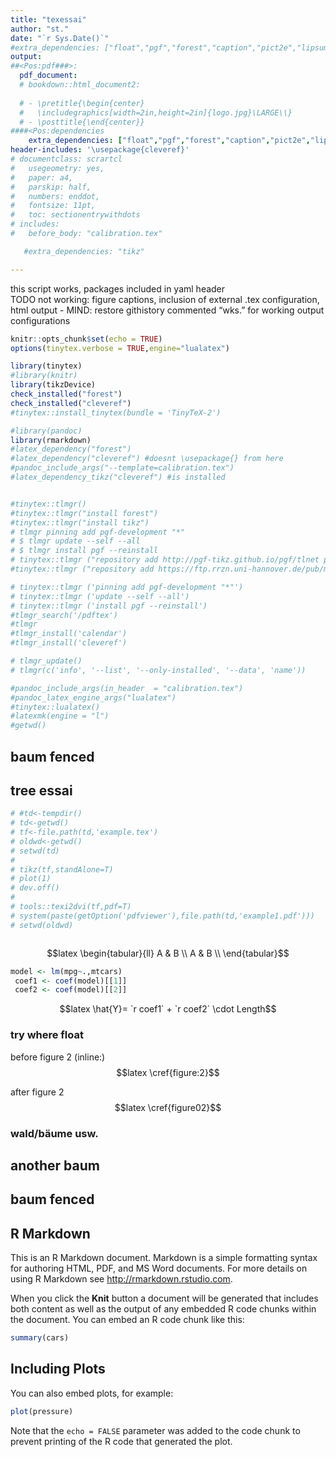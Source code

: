 ```yaml
---
title: "texessai"
author: "st."
date: "`r Sys.Date()`"
#extra_dependencies: ["float","pgf","forest","caption","pict2e","lipsum","amsthm","tikz"]
output: 
##<Pos:pdf###>:
  pdf_document:
  # bookdown::html_document2:
    
  # - \pretitle{\begin{center}
  #   \includegraphics[width=2in,height=2in]{logo.jpg}\LARGE\\}
  # - \posttitle{\end{center}}
####<Pos:dependencies    
    extra_dependencies: ["float","pgf","forest","caption","pict2e","lipsum","amsthm","tikz"]
header-includes: '\usepackage{cleveref}'
# documentclass: scrartcl
#   usegeometry: yes,
#   paper: a4,
#   parskip: half,
#   numbers: enddot,
#   fontsize: 11pt,
#   toc: sectionentrywithdots
# includes: 
#   before_body: "calibration.tex"

   #extra_dependencies: "tikz"

---
```

this script works, packages included in yaml header  
TODO not working: figure captions, inclusion of external .tex configuration, html output
- MIND: restore githistory commented "wks." for working output configurations

```r
knitr::opts_chunk$set(echo = TRUE)
options(tinytex.verbose = TRUE,engine="lualatex")

library(tinytex)
#library(knitr)
library(tikzDevice)
check_installed("forest")
check_installed("cleveref")
#tinytex::install_tinytex(bundle = 'TinyTeX-2')

#library(pandoc)
library(rmarkdown)
#latex_dependency("forest")
#latex_dependency("cleveref") #doesnt \usepackage{} from here
#pandoc_include_args("--template=calibration.tex")
#latex_dependency_tikz("cleveref") #is installed


#tinytex::tlmgr()
#tinytex::tlmgr("install forest")
#tinytex::tlmgr("install tikz")
# tlmgr pinning add pgf-development "*"
# $ tlmgr update --self --all
# $ tlmgr install pgf --reinstall
# tinytex::tlmgr ("repository add http://pgf-tikz.github.io/pgf/tlnet pgf-development") #>>>> NOT WORKING THEN, choose below!!!<<
#tinytex::tlmgr ("repository add https://ftp.rrzn.uni-hannover.de/pub/mirror/tex-archive/systems/texlive/tlnet")

# tinytex::tlmgr ('pinning add pgf-development "*"')
# tinytex::tlmgr ('update --self --all')
# tinytex::tlmgr ('install pgf --reinstall')
#tlmgr_search('/pdftex')
#tlmgr
#tlmgr_install('calendar')
#tlmgr_install('cleveref')

# tlmgr_update()
# tlmgr(c('info', '--list', '--only-installed', '--data', 'name'))

#pandoc_include_args(in_header  = "calibration.tex")
#pandoc_latex_engine_args("lualatex")
#tinytex::lualatex()
#latexmk(engine = "l")
#getwd()

```

## baum fenced
```{=latex}
%[h]\label{figure1}
%\begin{document}
\begin{figure}
%\centering

\begin{tikzpicture}
\node {root} 
child {node {left}} 
child {node {right} 
child {node {child}} 
child {node {child}}};
%!\caption{this is a figure}
%!\label{figure1}
\end{tikzpicture}
%  \caption{A picture}
\end{figure}
%\end{document}
```

<!-- $$latex -->
<!-- \documentclass[paper=a4]{scrartcl} -->
<!-- \begin{document}$$ -->




<!-- \begin {document}[Unvollständiges Schema der Nominalphrase (NP)]\label{bsp:np} -->

<!-- <!-- %!forest-Baumdiagramm: Standard --> 
<!-- \newcommand{\lingforest}[2]{% -->
<!-- 	\noindent\makebox[\textwidth]{ -->
<!-- 		\begin{forest} -->
<!-- 			where n children=0{tier=word}{}, -->
<!-- 			for tree={l=#1pt} -->
<!-- 			#2 -->
<!-- 	\end{forest}} -->
<!-- } -->
<!-- \end{document} -->


## tree essai

```{=latex}
\begin{figure}[h]\label{fail prevdepth}
\begin{tikzpicture}
\node {root}
child {node {left}}
child {node {right}
child {node {child}}
child {node {child}}};
%if last entry with ";" > fail previous depth, if w/o, starts searching for packages...
%in inline coded $$ wrapped.
%with fenced block works!!
%!\caption{this is a figure}
%!\label{figure1}
\end{tikzpicture}
 % \caption{A picture}
  \end{figure}
```
  
<!-- \lingforest{30}{% -->
<!-- [NP, for tree={circle, draw} -->
<!-- 	[Art|Pro, dashed] -->
<!-- 	[AP, dashed, double] -->
<!-- 	[N] -->
<!-- ] -->
<!-- } -->

```r
# #td<-tempdir()
# td<-getwd()
# tf<-file.path(td,'example.tex')
# oldwd<-getwd()
# setwd(td)
# 
# tikz(tf,standAlone=T)
# plot(1)
# dev.off()
# 
# tools::texi2dvi(tf,pdf=T)
# system(paste(getOption('pdfviewer'),file.path(td,'example1.pdf')))
# setwd(oldwd)



```


$$latex
\begin{tabular}{ll}
A & B \\
A & B \\
\end{tabular}$$

```r


model <- lm(mpg~.,mtcars)
 coef1 <- coef(model)[[1]]
 coef2 <- coef(model)[[2]]
```

$$latex \hat{Y}= `r coef1` + `r coef2` \cdot Length$$
```{=latex}  
%\usepackage{cleveref} %cannot be loaded from here, only in preamble!
%-Theoreme-%

\theoremstyle{definition}
\newtheorem{D}{Definition}
\newtheorem{B}{Beispiel}
\newtheorem{Satz}{Satz}
\newtheorem{N}{Notation}

%!Theoremstil definition mit Zeilenumbruch
\newtheoremstyle{break}
{\topsep}%
{\topsep}%
{\normalfont}%
{}%
{\bfseries}%
{.}%
{\newline}
{}%

\theoremstyle{break}
\newtheorem{R}{Regularität}
\newtheorem{Bsp.}[B]{Beispiel}
\newtheorem{Sch}{Schema}

%!forest-Baumdiagramm: Pittner-Notation
\newcommand{\lingforestpittner}[3]{%
	\noindent\makebox[\textwidth]{
		\begin{forest}
			where n children=0{tier=word}{},
			for tree={l=#1pt}
			[]
	\end{forest}}
}

\crefname{nr}{figure}


%-Klammer-Notation (Pittner)-%

%!Klammern
\newcommand{\klammer}[2]{[#1]\textsubscript{\textbf{#2}}}
\newcommand{\Klammer}[2]{$\biggl[$#1$\biggr]$\textsubscript{\textbf{#2}}}
\newcommand{\KKlammer}[2]{$\Biggl[$#1$\biggr]$\textsubscript{\textbf{#2}}}
\newcommand{\pos}[1]{\textsubscript{\textbf{#1}}}

%!Grüne Klammern
\newcommand{\greenklammer}[2]{\textcolor{dartmouthgreen}{[}#1\textcolor{dartmouthgreen}{]}\textsubscript{\textbf{#2}}}
\newcommand{\greenKlammer}[2]{$\color{dartmouthgreen}\biggl[$#1$\color{dartmouthgreen}\biggr]$\textsubscript{\textbf{#2}}}
\newcommand{\greenKKlammer}[2]{$\color{dartmouthgreen}\Biggl[$#1$\color{dartmouthgreen}\Biggr]$\textsubscript{\textbf{#2}}}
%\newcommand{\greenpos}[1]{\textsubscript{\textbf{\textcolor{dartmouthgreen}{#1}}}}
\newcommand{\green}[1]{\textcolor{dartmouthgreen}{#1}}

%!Klammern: Übungen
\newcommand{\exklammer}[1]{[#1]\textsubscript{\subleer}}
\newcommand{\exKlammer}[1]{$\biggl[$#1$\biggr]$\textsubscript{\subleer}}
\newcommand{\exKKlammer}[1]{$\Biggl[$#1$\biggr]$\textsubscript{\subleer}}

%!Leerstelle im Subskript
\newcommand{\subleer}{\textsubscript{\textlarger[4]{\_}}}

%-Skripte-%

%!Oberskript
\newcommand{\oberskript}[2]{[$\overset{\textbf{#2}}{\text{#1}}$]}

%!Unterskript
\newcommand{\unterskript}[2]{$\underset{\textbf{#2}}{\text{\ul{#1}}}$}


%-Baumdiagramm-Notation-%

%!forest-Baumdiagramm: Standard
%!forest-Baumdiagramm: Standard
\newcommand{\lingforest}[2]{%
	\noindent\makebox[\textwidth]{
		\begin{forest}
			where n children=0{tier=word}{},
			for tree={l=#1pt}
			#2
	\end{forest}
	}
}

\begin{figure}[h]\label{figure01} 
\lingforest{30}{%
[PP, dashed
	[AdvP|NP|, dashed
		[links, no edge, tier=3]
	]
	[\textbf{P},dashed,tier=1
		[auf, no edge, tier=2
			[neben, no edge, tier=3,
				[ins, no edge, tier=4]
			]
		]
	]
	[NP, dashed,tier=1
		[der Einfahrt, no edge, tier=2
			[der Einfahrt, no edge, tier=3
				[Gebäude, no edge, tier=4]
			]
		]
	]
]
}
%\end{figure}
%\end{forest}
\caption{fenced lingforest}
\end{figure}



```

```{=latex}
%try if command declaration of above block can be used within this block


\vbox{%
\begin{Sch}[Präpositionalphrase (PP)]
\lingforest{30}{%
[PP, circle, draw
	[AdvP|NP|\\$\ldots$, circle, draw, dashed
		[links, no edge, tier=3]
	]
	[\textbf{P}, circle, draw, tier=1
		[auf, no edge, tier=2
			[neben, no edge, tier=3,
				[ins, no edge, tier=4]
			]
		]
	]
	[NP, circle, draw, tier=1
		[der Einfahrt, no edge, tier=2
			[der Einfahrt, no edge, tier=3
				[Gebäude, no edge, tier=4]
			]
		]
	]
]
}
%\caption{with declared captions}

\end{Sch}
}


```

### try where float
before figure 2 (inline:) $$latex \cref{figure:2}$$

```{=latex}

\begin{figure}[h]\label{figure02} 
\centering
\begin{forest}
[PP, dashed, tier=1
	[AdvP|NP, dashed,tier=2[
	links, dashed, tier=3]]
	[PP, dashed, tier=2
	[neben, dashed, tier=3]]
	[NP, dashed,tier=2
	[der Einfahrt, dashed, tier=3]]
]
%\end{figure}
\end{forest}
\caption{fenced forest}
\end{figure}


```

after figure 2 $$latex \cref{figure02}$$

<!-- oben funktioniert, unten findet nicht das environment "Bsp", ich nehme an, das liegt an deklarationsconventionen pdf-text vs. luatex-->
<!-- $$latex -->
<!-- \section{Notation der Phrasenschemata}\label{sec:notation} -->

<!-- Die folgenden Phrasenschemata werden mithilfe von Baumdiagrammen ausgedrückt, wobei diese aus a) Kreisen und b) Kürzeln bestehen: -->

<!-- \begin{Bsp}[Unvollständiges Schema der Nominalphrase (NP)]\label{bsp:np} -->
<!-- \lingforest{30}{% -->
<!-- [NP, for tree={circle, draw} -->
<!-- 	[Art|Pro, dashed] -->
<!-- 	[AP, dashed, double] -->
<!-- 	[N] -->
<!-- ] -->
<!-- }; -->
<!-- \end{Bsp}$$ -->

### wald/bäume usw.

<!-- $$latex -->
<!-- \begin{figure} -->
<!-- \centering -->
<!-- \begin{picture}(90,90) -->
<!-- \begin{forest} -->
<!-- [AdvP, circle, draw -->
<!-- 	[Ptkl|AdvP|\\$\ldots$, circle, draw, dashed, tier=1 -->
<!-- 		[auch, no edge, tier=3] -->
<!-- 	] -->
<!-- 	[\textbf{Adv}, circle, draw, tier=1 -->
<!-- 		[gestern, no edge, tier=2 -->
<!-- 			[gestern, no edge, tier=3] -->
<!-- 		] -->
<!-- 	] -->
<!-- ] -->
<!-- \end{forest} -->
<!-- \end{picture} -->
<!-- \caption{A picture} -->
<!-- \label{figure} -->
<!-- \end{figure}$$ -->

<!-- $$latex -->
<!-- \lipsum[1] -->
<!--   \begin{figure}[ht] -->
<!--   \centering -->
<!--   \begin{minipage}{1.3in} -->
<!--   \begin{picture}(185,90) -->
<!--   \put(0,0){\framebox(30,30)} -->
<!--   \put(30,0){\framebox(30,30)} -->
<!--   \put(60,0){\framebox(30,30)} -->
<!--   \put(0,30){\framebox(30,30)} -->
<!--   \put(30,30){\framebox(30,30)} -->
<!--   \put(60,30){\framebox(30,30){\Large{\#}}} -->
<!--     \put(0,60){\framebox(30,30){\Large{\#}}} -->
<!--       \put(30,60){\framebox(30,30){\Large{\#}}} -->
<!--         \put(60,60){\framebox(30,30){\Large{\#}}} -->
<!--           \put(15,45){\vector(1,0){30}} -->
<!--           \end{picture} -->
<!--           \end{minipage} -->
<!--           \caption{Here is my caption.} -->
<!--           \end{figure} -->
<!--           \lipsum[2]$$   -->

## another baum

<!-- $$latex   -->
<!-- \begin{figure} -->
<!-- \begin{tikzpicture} -->
<!-- \node {root}  -->
<!-- child {node {left}}  -->
<!-- child {node {right}  -->
<!-- child {node {child}}  -->
<!-- child {node {child}}}; -->
<!-- %!\caption{this is a figure} -->
<!-- %!\label{figure1} -->
<!-- \end {tikzpicture} -->
<!-- \end{figure}$$   -->

## baum fenced
```{=latex}
\begin{figure}[h]\label{figure1}
\centering

\begin{tikzpicture}
\node {root} 
child {node {left}} 
child {node {right} 
child {node {child}} 
child {node {child}}};
%!\caption{this is a figure}
%!\label{figure1}
  \end{tikzpicture}
  \caption{A picture}
  \end{figure}
```

<!-- NOPE-->
<!-- $$latex   -->
<!-- \tikz \calendar [dates =2000-01-01 to 2000-01-31 , week list , 2 month label above centered , 3 month text = \textcolor {red}{\%mt} \%y-];$$ -->

<!-- $$latex   -->
<!-- \section{Liste der im Seminar relevanten bzw. besprochenen Phrasenschemata}\label{sec:liste_phrasenschemata} -->

<!-- Im Folgenden werden die im Seminar genutzten Phrasenschemata aufgelistet. Sie sind absichtlich z.T. unvollständig, um ihre Einfachheit zu garantieren. So markieren im Folgenden die drei Punkte `$\ldots$', dass weitere Kürzel im Kreis stehen könnten. Dies betrifft Phrasen, die weniger häufig bzw. prominent an den entsprechenden Stellen auftreten. Die Köpfe von Phrasen sind fett hervorgehoben. -->

<!-- $$latex -->
<!-- \begin{figure} -->
<!-- \lingforest{30}{% -->
<!-- [NP, circle, draw -->
<!-- 	[D|Pro, circle, draw, dashed, tier=1 -->
<!-- 		[Die, no edge, tier=3 -->
<!-- 			[Mein, no edge, tier=4 -->
<!-- 				%[Meine, no edge, tier=5] -->
<!-- 			] -->
<!-- 		] -->
<!-- 	] -->
<!-- 	[AP, circle, draw, dashed, double, tier=1 -->
<!-- 		[alter{,} betrunkener, no edge, tier=4 -->
<!-- 			[Betrunkene, no edge, tier=5] -->
<!-- 		] -->
<!-- 	] -->
<!-- 	[\textbf{N}, circle, draw, tier=1 -->
<!-- 		[Mönche, no edge, tier=2 -->
<!-- 			[Mönche, no edge, tier=3 -->
<!-- 				[Mönch, no edge, tier=4 -->
<!-- 					[Mönche, no edge , tier=5] -->
<!-- 				] -->
<!-- 			] -->
<!-- 		] -->
<!-- 	] -->
<!-- 	[NP\textsubscript{Gen}|PP|\\$\ldots$, circle, draw, dashed, double, tier=1 -->
<!-- 		[des Klosters, no edge, tier=3 -->
<!-- 			[des Klosters mit Bart, no edge, tier=5] -->
<!-- 		] -->
<!-- 	] -->
<!-- ] -->
<!-- } -->
<!-- \end{figure}$$   -->


<!-- \vspace{0.5cm} -->

<!-- \vbox{% -->
<!-- \begin{Sch}[Adjektivphrase (AP)] -->
<!-- \lingforest{30}{% -->
<!-- [AP, circle, draw -->
<!-- 	[AdvP|PP|\\$\ldots$, circle, draw, dashed, double, tier=1 -->
<!-- 		[heute, no edge, tier=4, -->
<!-- 			[heute im Bett, no edge, tier=5] -->
<!-- 		] -->
<!-- 	] -->
<!-- 	[Ptkl|AdvP, circle, draw, dashed, tier=1 -->
<!-- 		[höchst, no edge, tier=3 -->
<!-- 			[höchst, no edge, tier=4] -->
<!-- 		] -->
<!-- 	] -->
<!-- 	[\textbf{A}, circle, draw, tier=1 -->
<!-- 		[betrunkene, no edge, tier=2 -->
<!-- 			[betrunkene, no edge ,tier=3 -->
<!-- 				[betrunkene, no edge, tier=4] -->
<!-- 					[liegende, no edge, tier=5] -->
<!-- 			] -->
<!-- 		] -->
<!-- 	] -->
<!-- ] -->
<!-- } -->
<!-- \end{Sch} -->
<!-- } -->

<!-- \vspace{0.5cm} -->

<!-- \vbox{% -->
<!-- \begin{Sch}[Nominalphrase (NP) mit pronominalem Kopf] -->
<!-- \lingforest{30}{% -->
<!-- [NP, circle, draw -->
<!-- 	[\textbf{Pro}, circle, draw, tier=1 -->
<!-- 		[Sie, no edge, tier=2 -->
<!-- 			[Meins, no edge, tier=3 -->
<!-- 				[Dieses, no edge, tier=4 -->
<!-- 					[Das, no edge, tier=5] -->
<!-- 				] -->
<!-- 			] -->
<!-- 		] -->
<!-- 	] -->
<!-- ] -->
<!-- } -->
<!-- \end{Sch} -->
<!-- } -->

<!-- \vspace{0.5cm} -->

<!-- \vbox{% -->
<!-- \begin{Sch}[Präpositionalphrase (PP)] -->
<!-- \lingforest{30}{% -->
<!-- [PP, circle, draw -->
<!-- 	[AdvP|NP|\\$\ldots$, circle, draw, dashed -->
<!-- 		[links, no edge, tier=3] -->
<!-- 	] -->
<!-- 	[\textbf{P}, circle, draw, tier=1 -->
<!-- 		[auf, no edge, tier=2 -->
<!-- 			[neben, no edge, tier=3, -->
<!-- 				[ins, no edge, tier=4] -->
<!-- 			] -->
<!-- 		] -->
<!-- 	] -->
<!-- 	[NP, circle, draw, tier=1 -->
<!-- 		[der Einfahrt, no edge, tier=2 -->
<!-- 			[der Einfahrt, no edge, tier=3 -->
<!-- 				[Gebäude, no edge, tier=4] -->
<!-- 			] -->
<!-- 		] -->
<!-- 	] -->
<!-- ] -->
<!-- } -->
<!-- \end{Sch} -->
<!-- } -->

<!-- \vspace{0.5cm} -->

<!-- \vbox{% -->
<!-- \begin{Sch}[Adverbphrase (AdvP)] -->
<!-- \lingforest{30}{% -->
<!-- [AdvP, circle, draw -->
<!-- 	[Ptkl|AdvP|\\$\ldots$, circle, draw, dashed, tier=1 -->
<!-- 		[auch, no edge, tier=3] -->
<!-- 	] -->
<!-- 	[\textbf{Adv}, circle, draw, tier=1 -->
<!-- 		[gestern, no edge, tier=2 -->
<!-- 			[gestern, no edge, tier=3] -->
<!-- 		] -->
<!-- 	] -->
<!-- ] -->
<!-- } -->
<!-- \end{Sch} -->
<!-- }$$ -->


<!-- $$latex   -->
<!-- We are working on -->
<!-- \begin{tikzpicture} -->
<!-- \draw (-1.5,0) -- (1.5,0); -->
<!-- \draw (0,-1.5) -- (0,1.5); -->
<!-- \end{tikzpicture}$$ -->

## R Markdown

This is an R Markdown document. Markdown is a simple formatting syntax for authoring HTML, PDF, and MS Word documents. For more details on using R Markdown see <http://rmarkdown.rstudio.com>.

When you click the **Knit** button a document will be generated that includes both content as well as the output of any embedded R code chunks within the document. You can embed an R code chunk like this:

```r
summary(cars)
```

## Including Plots

You can also embed plots, for example:

```r
plot(pressure)
```


Note that the `echo = FALSE` parameter was added to the code chunk to prevent printing of the R code that generated the plot.

<!-- $$latex -->
<!-- \end{document}$$ -->